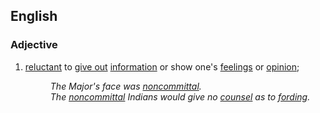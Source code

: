 ==English==
===Adjective===
#[[reluctant]] to [[give out]] [[information]] or show one's [[feeling]]s or [[opinion]]; 
#: ''The Major's face was [[noncommittal]].''
#: ''The [[noncommittal]] Indians would give no [[counsel]] as to [[fording]].''